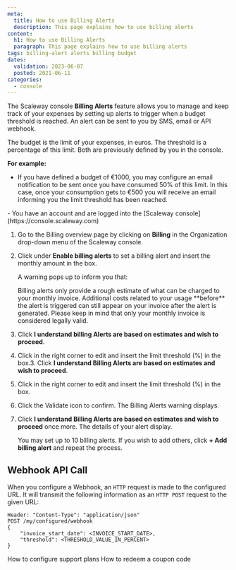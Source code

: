 ```yaml
---
meta:
  title: How to use Billing Alerts
  description: This page explains how to use billing alerts
content:
  h1: How to use Billing Alerts
  paragraph: This page explains how to use billing alerts
tags: billing-alert alerts billing budget 
dates:
  validation: 2023-06-07
  posted: 2021-06-11
categories:
  - console
---
```


The Scaleway console **Billing Alerts** feature allows you to manage and keep track of your expenses by setting up alerts to trigger when a budget threshold is reached. An alert can be sent to you by SMS, email or API webhook.

The budget is the limit of your expenses, in euros. The threshold is a percentage of this limit. Both are previously defined by you in the console.

**For example:**

  - If you have defined a budget of €1000, you may configure an email notification to be sent once you have consumed 50% of this limit. In this case, once your consumption gets to €500 you will receive an email informing you the limit threshold has been reached.

<Macro id="iam-requirements" />
 
<Message type="requirement">
  - You have an account and are logged into the [Scaleway console](https://console.scaleway.com) 
</Message>


1. Go to the Billing overview page by clicking on **Billing** in the Organization drop-down menu of the Scaleway console.
2. Click <Icon name="toggle" /> under **Enable billing alerts** to set a billing alert and insert the monthly amount in the box.

    A warning pops up to inform you that:

    <Message type="important">
      Billing alerts only provide a rough estimate of what can be charged to your monthly invoice. Additional costs related to your usage **before** the alert is triggered can still appear on your invoice after the alert is generated. Please keep in mind that only your monthly invoice is considered legally valid.
    </Message>
3. Click **I understand billing Alerts are based on estimates and wish to proceed**.
    <Lightbox src="scaleway-billing-alerts-warning.webp" />
4. Click <Icon name="edit" /> in the right corner to edit and insert the limit threshold (%) in the box.3. Click **I understand Billing Alerts are based on estimates and wish to proceed**.
    <Lightbox src="scaleway-billing-alerts-warning.webp" />
4. Click <Icon name="edit" /> in the right corner to edit and insert the limit threshold (%) in the box.
6. Click the Validate icon to confirm. The Billing Alerts warning displays.
7. Click **I understand Billing Alerts are based on estimates and wish to proceed** once more. The details of your alert display.

    You may set up to 10 billing alerts. If you wish to add others, click **+ Add billing alert** and repeat the process.

## Webhook API Call

When you configure a Webhook, an `HTTP` request is made to the configured URL. It will transmit the following information as an `HTTP POST` request to the given URL:

```
Header: "Content-Type": "application/json"
POST /my/configured/webhook
{
    "invoice_start_date": <INVOICE_START_DATE>,
    "threshold": <THRESHOLD_VALUE_IN_PERCENT>
}
```


<Navigation title="See Also">
  <PreviousButton to="/console/my-account/how-to/configure-support-plans">How to configure support plans</PreviousButton>
  <NextButton to="/console/my-account/how-to/redeem-coupon-code/">How to redeem a coupon code</NextButton>
</Navigation>
